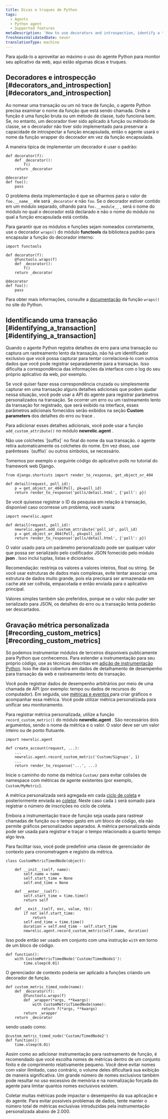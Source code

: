```yaml
---
title: Dicas e truques de Python
tags:
  - Agents
  - Python agent
  - Supported features
metaDescription: 'How to use decorators and introspection, identify a transaction, or record custom metrics with the Python agent.'
freshnessValidatedDate: never
translationType: machine
---
```


Para ajudá-lo a aproveitar ao máximo o uso do agente Python para monitor seu aplicativo da web, aqui estão algumas dicas e truques.

## Decoradores e introspecção [#decorators\_and\_introspection][#decorators_and_introspection]

Ao nomear uma transação ou um nó trace de função, o agente Python precisa examinar o nome da função que está sendo chamada. Onde a função é uma função bruta ou um método de classe, tudo funciona bem. Se, no entanto, um decorador tiver sido aplicado à função ou método de classe, se o decorador não tiver sido implementado para preservar a capacidade de introspectar a função encapsulada, então o agente usará o nome da função wrapper do decorador em vez da função encapsulada.

A maneira típica de implementar um decorador é usar o padrão:

```
def decorator(f):
    def _decorator():
        f()
    return _decorator

@decorator
def foo():
    pass
```

O problema desta implementação é que se olharmos para o valor de `foo.__name__` ele será `_decorator` e não `foo`. Se o decorador estiver contido em um módulo separado, olhando para `foo.__module__` , será o nome do módulo no qual o decorador está declarado e não o nome do módulo no qual a função encapsulada está contida.

Para garantir que os módulos e funções sejam nomeados corretamente, use o decorador `wraps()` do módulo <DNT>**functools**</DNT> da biblioteca padrão para encapsular a função do decorador interno:

```
import functools

def decorator(f):
    @functools.wraps(f)
    def _decorator():
        f()
    return _decorator

@decorator
def foo():
    pass
```

Para obter mais informações, consulte a [documentação](http://docs.python.org/library/functools.html#functools.wraps) da função `wraps()` no site do Python.

## Identificando uma transação [#identifying\_a\_transaction][#identifying_a_transaction]

Quando o agente Python registra detalhes de erro para uma transação ou captura um rastreamento lento da transação, não há um identificador exclusivo que você possa capturar para tentar correlacioná-lo com outros dados que você pode registrar separadamente para a transação. Isso dificulta a correspondência das informações da interface com o log do seu próprio aplicativo da web, por exemplo.

Se você quiser fazer essa correspondência cruzada ou simplesmente capturar em uma transação alguns detalhes adicionais que podem ajudar nessa situação, você pode usar a API do agente para registrar parâmetros personalizados na transação. Se ocorrer um erro ou um rastreamento lento da transação for registrado, que será exibido na interface, esses parâmetros adicionais fornecidos serão exibidos na seção <DNT>**Custom parameters**</DNT> dos detalhes do erro ou trace .

Para adicionar esses detalhes adicionais, você pode usar a função `add_custom_attribute()` no módulo <DNT>**newrelic.agent**</DNT> .

<Callout variant="important">
  Não use colchetes `[suffix]` no final do nome da sua transação. o agente retira automaticamente os colchetes do nome. Em vez disso, use parênteses `(suffix)` ou outros símbolos, se necessário.
</Callout>

Tomemos por exemplo o seguinte código do aplicativo polls no tutorial do framework web Django.

```
from django.shortcuts import render_to_response, get_object_or_404

def detail(request, poll_id):
    p = get_object_or_404(Poll, pk=poll_id)
    return render_to_response('polls/detail.html', {'poll': p})
```

Se você quisesse registrar o ID da pesquisa em relação à transação, disponível caso ocorresse um problema, você usaria:

```
import newrelic.agent

def detail(request, poll_id):
    newrelic.agent.add_custom_attribute('poll_id', poll_id)
    p = get_object_or_404(Poll, pk=poll_id)
    return render_to_response('polls/detail.html', {'poll': p})
```

O valor usado para um parâmetro personalizado pode ser qualquer valor que possa ser serializado pelo codificador JSON fornecido pelo módulo <DNT>**json**</DNT> . Isso inclui tuplas, listas e dicionários.

Recomendação: restrinja os valores a valores inteiros, float ou string. Se você usar estruturas de dados mais complexas, evite tentar associar uma estrutura de dados muito grande, pois ela precisará ser armazenada em cache até ser colhida, empacotada e então enviada para o aplicativo principal.

Valores simples também são preferidos, porque se o valor não puder ser serializado para JSON, os detalhes do erro ou a transação lenta poderão ser descartados.

## Gravação métrica personalizada [#recording\_custom\_metrics][#recording_custom_metrics]

Só podemos instrumentar módulos de terceiros disponíveis publicamente para Python que conhecemos. Para estender a instrumentação para seu próprio código, use as técnicas descritas em [adição de instrumentação Python](/docs/agents/python-agent/supported-features/python-custom-instrumentation). Isso lhe dará cobertura em dados de detalhamento de desempenho para transação da web e rastreamento lento de transação.

Você pode registrar dados de desempenho arbitrários por meio de uma chamada de API (por exemplo: tempo ou dados de recursos do computador). Em seguida, use [métricas e eventos ](/docs/query-your-data/explore-query-data/data-explorer/introduction-data-explorer)para criar gráficos e acompanhar essa métrica. Você pode utilizar métrica personalizada para unificar seu monitoramento.

Para registrar métrica personalizada, utilize a função `record_custom_metric()` do módulo <DNT>**newrelic.agent**</DNT> . São necessários dois argumentos, sendo o nome da métrica e o valor. O valor deve ser um valor inteiro ou de ponto flutuante.

```
import newrelic.agent

def create_account(request, ...):
    ...
    newrelic.agent.record_custom_metric('Custom/Signups', 1)
    ...
    return render_to_response('...', ...)
```

Inicie o caminho do nome da métrica `Custom/` para evitar colisões de namespace com métricas de agente existentes (por exemplo, `Custom/MyMetric`).

A métrica personalizada será agregada em cada [ciclo de coleta](/docs/accounts-partnerships/education/getting-started-new-relic/glossary#harvest-cycle) e posteriormente enviada ao [coletor](/docs/accounts-partnerships/education/getting-started-new-relic/glossary#collector). Neste caso cada `1` será somado para registrar o número de inscrições no ciclo de coleta.

Embora a instrumentação trace de função seja usada para rastrear chamadas de função ou o tempo gasto em um bloco de código, ela não permite gráficos personalizados separados. A métrica personalizada ainda pode ser usada para registrar e traçar o tempo relacionado a quanto tempo algo leva.

Para facilitar isso, você pode predefinir uma classe de gerenciador de contexto para cronometragem e registro da métrica.

```
class CustomMetricTimedNode(object):

    def __init__(self, name):
        self.name = name
        self.start_time = None
        self.end_time = None

    def __enter__(self):
        self.start_time = time.time()
        return self

    def __exit__(self, exc, value, tb):
        if not self.start_time:
            return
        self.end_time = time.time()
        duration = self.end_time - self.start_time
        newrelic.agent.record_custom_metric(self.name, duration)
```

Isso pode então ser usado em conjunto com uma instrução `with` em torno de um bloco de código.

```
def function():
    with CustomMetricTimedNode('Custom/TimedNode1'):
        time.sleep(0.01)
```

O gerenciador de contexto poderia ser aplicado a funções criando um decorador de função.

```
def custom_metric_timed_node(name):
    def _decorator(f):
        @functools.wraps(f)
        def _wrapper(*args, **kwargs):
            with CustomMetricTimedNode(name):
                return f(*args, **kwargs)
        return _wrapper
    return _decorator
```

sendo usado como:

```
@custom_metric_timed_node('Custom/TimedNode2')
def function():
    time.sleep(0.01)
```

Assim como ao adicionar instrumentação para rastreamento de função, é recomendado que você escolha nomes de métricas dentro de um conjunto finito e de comprimento relativamente pequeno. Você deve evitar nomes com valor ilimitado, caso contrário, o volume deles dificultará sua exibição de maneira significativa. Um grande número de nomes exclusivos também pode resultar no uso excessivo de memória e na normalização forçada do agente para limitar quantos nomes exclusivos existem.

<Callout variant="caution">
  Coletar muitas métricas pode impactar o desempenho da sua aplicação e do agente. Para evitar possíveis problemas de dados, tente manter o número total de métricas exclusivas introduzidas pela instrumentação personalizada abaixo de 2.000.
</Callout>